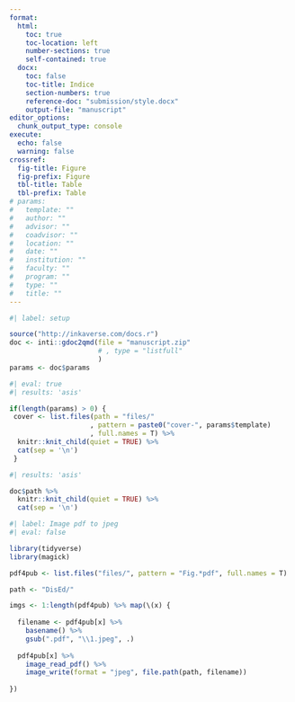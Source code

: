 ```yaml
---
format:
  html:
    toc: true
    toc-location: left
    number-sections: true
    self-contained: true
  docx:
    toc: false
    toc-title: Indice
    section-numbers: true
    reference-doc: "submission/style.docx"
    output-file: "manuscript"
editor_options: 
  chunk_output_type: console
execute:
  echo: false
  warning: false
crossref:
  fig-title: Figure
  fig-prefix: Figure
  tbl-title: Table
  tbl-prefix: Table
# params:
#   template: ""
#   author: ""
#   advisor: ""
#   coadvisor: ""
#   location: ""
#   date: ""
#   institution: ""
#   faculty: ""
#   program: ""
#   type: ""
#   title: ""
---
```


```r
#| label: setup

source("http://inkaverse.com/docs.r")
doc <- inti::gdoc2qmd(file = "manuscript.zip"
                      # , type = "listfull"
                      )
params <- doc$params
```

```r
#| eval: true
#| results: 'asis'

if(length(params) > 0) {
 cover <- list.files(path = "files/"
                    , pattern = paste0("cover-", params$template)
                    , full.names = T) %>% 
  knitr::knit_child(quiet = TRUE) %>% 
  cat(sep = '\n')
 }
```

```r
#| results: 'asis'

doc$path %>% 
  knitr::knit_child(quiet = TRUE) %>% 
  cat(sep = '\n')
```


```r
#| label: Image pdf to jpeg
#| eval: false

library(tidyverse)
library(magick)

pdf4pub <- list.files("files/", pattern = "Fig.*pdf", full.names = T) 

path <- "DisEd/"

imgs <- 1:length(pdf4pub) %>% map(\(x) {
  
  filename <- pdf4pub[x] %>% 
    basename() %>% 
    gsub(".pdf", "\\1.jpeg", .) 
  
  pdf4pub[x] %>% 
    image_read_pdf() %>% 
    image_write(format = "jpeg", file.path(path, filename))
  
})
```


